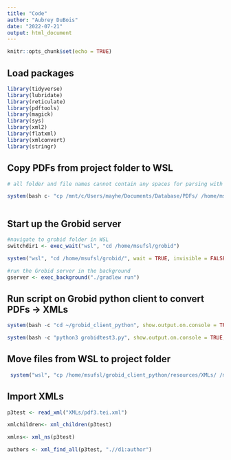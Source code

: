---
title: "Code"
author: "Aubrey DuBois"
date: "2022-07-21"
output: html_document
---

```{r setup, include=FALSE}
knitr::opts_chunk$set(echo = TRUE)
```

## Load packages

```{r load packages}


library(tidyverse)
library(lubridate)
library(reticulate)
library(pdftools)
library(magick)
library(sys)
library(xml2)
library(flatxml)
library(xmlconvert)
library(stringr)

```

## Copy PDFs from project folder to WSL



``` {r copy PDFs to virtual environment}

# all folder and file names cannot contain any spaces for parsing with Grobid so they should be adjusted before copying into the virtual environment 

system(bash c- "cp /mnt/c/Users/mayhe/Documents/Database/PDFs/ /home/msufsl/grobid_client_python/resources/PDFs/")



```


## Start up the Grobid server

```{r Starting up Grobid server}

#navigate to grobid folder in WSL
switchdir1 <- exec_wait("wsl", "cd /home/msufsl/grobid")

system("wsl", "cd /home/msufsl/grobid/", wait = TRUE, invisible = FALSE, intern = TRUE, ignore.stdout = FALSE, ignore.stderr = FALSE)

#run the Grobid server in the background
gserver <- exec_background("./gradlew run")


```

## Run script on Grobid python client to convert PDFs -> XMLs

```{r convert PDFs to XMLs}

system(bash -c "cd ~/grobid_client_python", show.output.on.console = TRUE, minimized = FALSE, wait = TRUE)

system(bash -c "python3 grobidtest3.py", show.output.on.console = TRUE, minimized = FALSE, wait = TRUE)

```

## Move files from WSL to project folder

```{r copying files out of virtual environment}
 system("wsl", "cp /home/msufsl/grobid_client_python/resources/XMLs/ /mnt/c/Users/mayhe/Documents/Database")

```

## Import XMLs

```{r import XML files}

p3test <- read_xml("XMLs/pdf3.tei.xml")

xmlchildren<- xml_children(p3test)

xmlns<- xml_ns(p3test)

authors <- xml_find_all(p3test, ".//d1:author")



```
